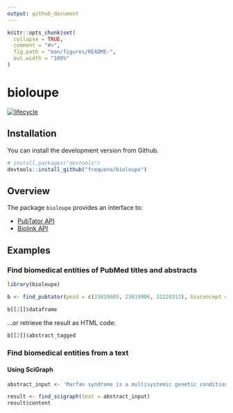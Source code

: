 ```yaml
---
output: github_document
---
```


<!-- README.md is generated from README.Rmd. Please edit that file -->

```r
knitr::opts_chunk$set(
  collapse = TRUE,
  comment = "#>",
  fig.path = "man/figures/README-",
  out.width = "100%"
)
```

# bioloupe

<!-- badges: start -->
  [![lifecycle](https://img.shields.io/badge/lifecycle-experimental-orange.svg)](https://www.tidyverse.org/lifecycle/#experimental)

<!-- badges: end -->

## Installation

You can install the development version from Github.

``` r
# install.packages("devtools")
devtools::install_github("frequena/bioloupe")
```

## Overview

The package `bioloupe` provides an interface to:

* [PubTator API](https://www.ncbi.nlm.nih.gov/research/pubtator/)
* [Biolink API](https://api.monarchinitiative.org/api)


## Examples


### Find biomedical entities of PubMed titles and abstracts

```r
library(bioloupe)

b <- find_pubtator(pmid = c(23819905, 23819906, 32220312), bioconcept = 'gene')

b[[2]]$dataframe
```

...or retrieve the result as HTML code:

```r
b[[2]]$abstract_tagged

```

### Find biomedical entities from a text

#### Using SciGraph


```r
abstract_input <- 'Marfan syndrome is a multisystemic genetic condition affecting connective tissue. It carries a reduced life expectancy, largely dependent on cardiovascular complications. More common cardiac manifestations such as aortic dissection and aortic valve incompetence have been widely documented in the literature. Mitral valve prolapse (MVP), however, has remained poorly documented. This article aims at exploring the existing literature on the pathophysiology and diagnosis of MVP in patients with Marfan syndrome, defining its current management and outlining the future developments surrounding it.'

result <- find_scigraph(text = abstract_input) 
result$content
```


